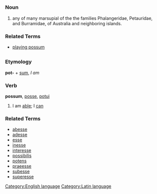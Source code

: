 =={{en}}==
[[Category:English language]]
===Noun===
# any of many marsupial of the the families Phalangeridae, Petauridae, and Burramidae, of Australia and neighboring islands.

===Related Terms===
*[[playing possum]]

=={{la}}==
[[Category:Latin language]]
===Etymology===
'''pot-''' + [[sum]], ''I am''
===Verb===
'''possum''', [[posse]], [[potui]]
#I am [[able]]; I [[can]]
===Related Terms===
*[[abesse]]
*[[adesse]]
*[[esse]]
*[[inesse]]
*[[interesse]]
*[[possibilis]]
*[[potens]]
*[[praeesse]]
*[[subesse]]
*[[superesse]]
<!-- add see also: opossum (don't think its related), possum is an old term of endearment in aus too -->
